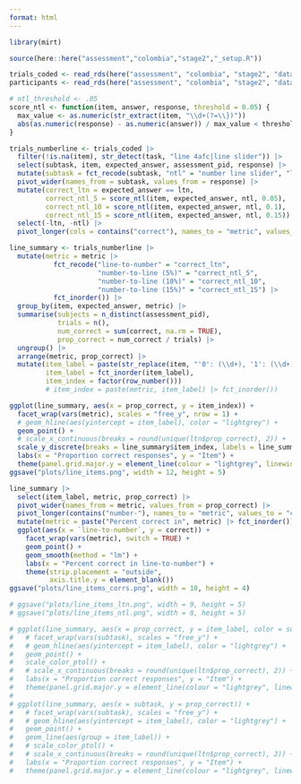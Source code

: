 ```yaml
---
format: html
---
```


```r
library(mirt)

source(here::here("assessment","colombia","stage2","_setup.R"))

trials_coded <- read_rds(here("assessment", "colombia", "stage2", "data_processed", "trials_coded.rds"))
participants <- read_rds(here("assessment", "colombia", "stage2", "data_processed", "participants.rds"))
```

```r
# ntl_threshold <- .05
score_ntl <- function(item, answer, response, threshold = 0.05) {
  max_value <- as.numeric(str_extract(item, "\\d+(?=\\})"))
  abs(as.numeric(response) - as.numeric(answer)) / max_value < threshold
}

trials_numberline <- trials_coded |>
  filter(!is.na(item), str_detect(task, "line 4afc|line slider")) |>
  select(subtask, item, expected_answer, assessment_pid, response) |>
  mutate(subtask = fct_recode(subtask, "ntl" = "number line slider", "ltn" = "number line 4afc")) |>
  pivot_wider(names_from = subtask, values_from = response) |>
  mutate(correct_ltn = expected_answer == ltn,
         correct_ntl_5 = score_ntl(item, expected_answer, ntl, 0.05),
         correct_ntl_10 = score_ntl(item, expected_answer, ntl, 0.1),
         correct_ntl_15 = score_ntl(item, expected_answer, ntl, 0.15)) |>
  select(-ltn, -ntl) |>
  pivot_longer(cols = contains("correct"), names_to = "metric", values_to = "correct")

line_summary <- trials_numberline |>
  mutate(metric = metric |>
           fct_recode("line-to-number" = "correct_ltn",
                      "number-to-line (5%)" = "correct_ntl_5",
                      "number-to-line (10%)" = "correct_ntl_10",
                      "number-to-line (15%)" = "correct_ntl_15") |>
           fct_inorder()) |>
  group_by(item, expected_answer, metric) |>
  summarise(subjects = n_distinct(assessment_pid),
            trials = n(),
            num_correct = sum(correct, na.rm = TRUE),
            prop_correct = num_correct / trials) |>
  ungroup() |>
  arrange(metric, prop_correct) |>
  mutate(item_label = paste(str_replace(item, "'0': (\\d+), '1': (\\d+)", "\\1-\\2"), expected_answer),
         item_label = fct_inorder(item_label),
         item_index = factor(row_number()))
         # item_index = paste(metric, item_label) |> fct_inorder())

ggplot(line_summary, aes(x = prop_correct, y = item_index)) +
  facet_wrap(vars(metric), scales = "free_y", nrow = 1) +
  # geom_hline(aes(yintercept = item_label), color = "lightgrey") +
  geom_point() +
  # scale_x_continuous(breaks = round(unique(ltn$prop_correct), 2)) +
  scale_y_discrete(breaks = line_summary$item_index, labels = line_summary$item_label) +
  labs(x = "Proportion correct responses", y = "Item") +
  theme(panel.grid.major.y = element_line(colour = "lightgrey", linewidth = 0.2))
ggsave("plots/line_items.png", width = 12, height = 5)

line_summary |>
  select(item_label, metric, prop_correct) |>
  pivot_wider(names_from = metric, values_from = prop_correct) |>
  pivot_longer(contains("number-"), names_to = "metric", values_to = "correct") |>
  mutate(metric = paste("Percent correct in", metric) |> fct_inorder()) |>
  ggplot(aes(x = `line-to-number`, y = correct)) +
    facet_wrap(vars(metric), switch = TRUE) +
    geom_point() +
    geom_smooth(method = "lm") +
    labs(x = "Percent correct in line-to-number") +
    theme(strip.placement = "outside",
          axis.title.y = element_blank())
ggsave("plots/line_items_corrs.png", width = 10, height = 4)

# ggsave("plots/line_items_ltn.png", width = 9, height = 5)
# ggsave("plots/line_items_ntl.png", width = 8, height = 5)

# ggplot(line_summary, aes(x = prop_correct, y = item_label, color = subtask)) +
#   # facet_wrap(vars(subtask), scales = "free_y") +
#   # geom_hline(aes(yintercept = item_label), color = "lightgrey") +
#   geom_point() +
#   scale_color_ptol() +
#   # scale_x_continuous(breaks = round(unique(ltn$prop_correct), 2)) +
#   labs(x = "Proportion correct responses", y = "Item") +
#   theme(panel.grid.major.y = element_line(colour = "lightgrey", linewidth = 0.2))
# 
# ggplot(line_summary, aes(x = subtask, y = prop_correct)) +
#   # facet_wrap(vars(subtask), scales = "free_y") +
#   # geom_hline(aes(yintercept = item_label), color = "lightgrey") +
#   geom_point() +
#   geom_line(aes(group = item_label)) +
#   # scale_color_ptol() +
#   # scale_x_continuous(breaks = round(unique(ltn$prop_correct), 2)) +
#   labs(x = "Proportion correct responses", y = "Item") +
#   theme(panel.grid.major.y = element_line(colour = "lightgrey", linewidth = 0.2))
```

